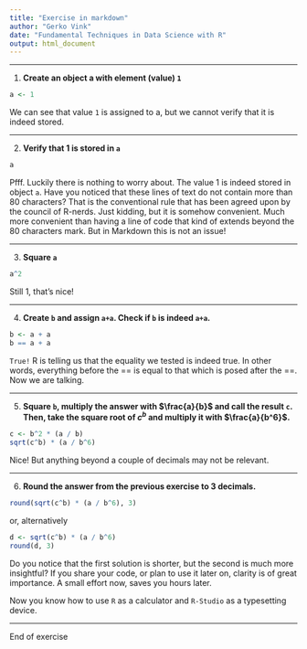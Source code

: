 ```yaml
---
title: "Exercise in markdown"
author: "Gerko Vink"
date: "Fundamental Techniques in Data Science with R"
output: html_document
---
```


---

1. **Create an object a with element (value) `1`**
```r
a <- 1
```

We can see that value `1` is assigned to a, but we cannot verify that it is 
indeed stored.  

---

2. **Verify that 1 is stored in `a`**
```r
a
```

Pfff. Luckily there is nothing to worry about. The value 1 is indeed stored in
object `a`. Have you noticed that these lines of text do not contain more than
80 characters? That is the conventional rule that has been agreed upon by the
council of R-nerds. Just kidding, but it is somehow convenient. Much more 
convenient than having a line of code that kind of extends beyond the 80 
characters mark. But in Markdown this is not an issue! 

---

3. **Square `a`**
```r
a^2
```

Still 1, that's nice!

---

4. **Create `b` and assign `a+a`. Check if `b` is indeed `a+a`. **
```r
b <- a + a
b == a + a
```

`True!` R is telling us that the equality we tested is indeed true. In other 
words, everything before the == is equal to that which is posed after the ==. 
Now we are talking. 

---

5. **Square `b`, multiply the answer with $\frac{a}{b}$ and call the result `c`. Then, take the square root of $c^b$ and multiply it with $\frac{a}{b^6}$. **
```r
c <- b^2 * (a / b)
sqrt(c^b) * (a / b^6)
```

Nice! But anything beyond a couple of decimals may not be relevant. 

---

6. **Round the answer from the previous exercise to 3 decimals.**
```r
round(sqrt(c^b) * (a / b^6), 3)
```

or, alternatively
```r
d <- sqrt(c^b) * (a / b^6)
round(d, 3)
```


Do you notice that the first solution is shorter, but the second is much more 
insightful? If you share your code, or plan to use it later on, clarity is of
great importance. A small effort now, saves you hours later. 

Now you know how to use `R` as a calculator and `R-Studio` as a typesetting 
device. 

---

End of exercise